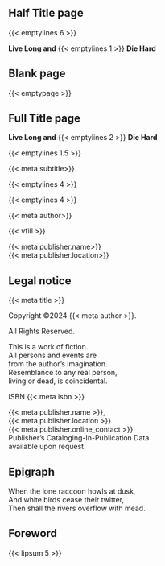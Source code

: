 ## Half Title page

{{< emptylines 6 >}}

```{=latex}
{\booktitlefont
```

:::{align=right}
<!-- TODO: Use first_words=??? and last_words=??? attributes here on title -->
[**Live Long and**]{scale=1.8}
{{< emptylines 1 >}}
[**Die Hard**]{scale=2.4 color=gray5}
:::
```{=latex}
}
```

## Blank page

{{< emptypage >}}

## Full Title page

:::{align=center vspace_before=5\nbs}

<!-- TODO: Use first_words=??? and last_words=??? attributes here on title -->
```{=latex}
{\booktitlefont
```

[**Live Long and**]{scale=3.6}
{{< emptylines 2 >}}
[**Die Hard**]{scale=4.8 color=gray5}

```{=latex}
}
```

{{< emptylines 1.5 >}}

[ {{< meta subtitle>}} ]{scale=1.6}

{{< emptylines 4 >}}

```{=latex}
\ChapterDeco[6]{\decoglyph{n9548}}
```

{{< emptylines 4 >}}

[ {{< meta author>}} ]{scale=3}

{{< vfill >}}

::::::{scale=1.25}
| {{< meta publisher.name>}}
| {{< meta publisher.location>}}
::::::

:::


## Legal notice

:::{align=center .italic}

::::::{.smallcaps vfill=before}
{{< meta title >}}
::::::

<!-- Can be copyrights, copyleft, licence... -->
Copyright ©2024 {{< meta author >}}.

All Rights Reserved.

<!-- Or similar language boiler plate) -->
::::::{vspace_both=1\nbs}
| This is a work of fiction.
| All persons and events are
| from the author's imagination.
| Resemblance to any real person,
| living or dead, is coincidental.
::::::

<!-- Whatever it is. No barcode, just number. -->
ISBN {{< meta isbn >}}

::::::{vspace_both=1\nbs}
| {{< meta publisher.name >}},
| {{< meta publisher.location >}}
| {{< meta publisher.online_contact >}}
::::::

<!-- Fiction often does not need catalog data. -->
| Publisher's Cataloging-In-Publication Data
| available upon request.
:::

## Epigraph

<!--
Note that since epigraphs are ornamental in nature, they are usually not
considered fair use. Publishers often require writers to seek permission
to quote material for epigraphs, especially lyrics and modern poetry.
See: https://style.mla.org/styling-epigraphs/
-->
:::{.epigraph from="Prophecy of Claudius" by="Claudius" lines_before=7}
| When the lone raccoon howls at dusk,
| And white birds cease their twitter,
| Then shall the rivers overflow with mead.
:::

## Foreword {.chapterlike}

{{< lipsum 5 >}}
